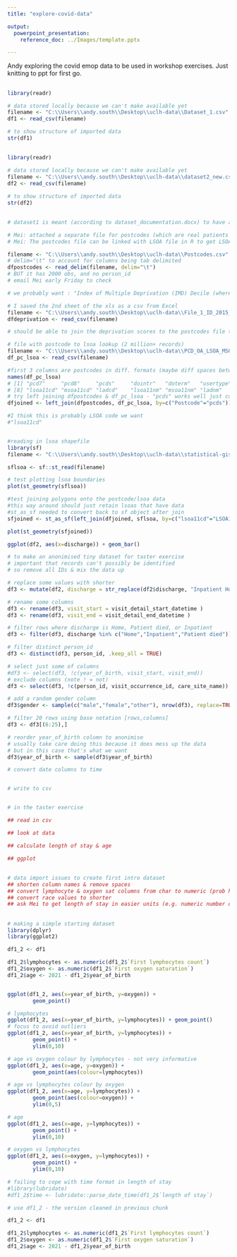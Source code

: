 ```yaml
---
title: "explore-covid-data"

output: 
  powerpoint_presentation:
    reference_doc: ../Images/template.pptx

---
```


Andy exploring the covid emop data to be used in workshop exercises.
Just knitting to ppt for first go.

##

```r

library(readr)

# data stored locally because we can't make available yet
filename <- "C:\\Users\\andy.south\\Desktop\\uclh-data\\Dataset_1.csv"
df1 <- read_csv(filename)

# to show structure of imported data
str(df1)

```

##

```r

library(readr)

# data stored locally because we can't make available yet
filename <- "C:\\Users\\andy.south\\Desktop\\uclh-data\\dataset2_new.csv"
df2 <- read_csv(filename)

# to show structure of imported data
str(df2)

```

##

```r

# dataset1 is meant (according to dataset_documentation.docx) to have an LSOA code but doesn't yet

# Mei: attached a separate file for postcodes (which are real patients’ postcodes)
# Mei: The postcodes file can be linked with LSOA file in R to get LSOA code, and LSOA code is linked with deprivation score

filename <- "C:\\Users\\andy.south\\Desktop\\uclh-data\\Postcodes.csv"
# delim="\t" to account for columns being tab delimited
dfpostcodes <- read_delim(filename, delim="\t")
# BUT it has 2000 obs, and no person_id
# email Mei early Friday to check

# we probably want : "Index of Multiple Deprivation (IMD) Decile (where 1 is most deprived 10% of LSOAs)"

# I saved the 2nd sheet of the xls as a csv from Excel
filename <- "C:\\Users\\andy.south\\Desktop\\uclh-data\\File_1_ID_2015_Index_of_Multiple_Deprivation.csv"
dfdeprivation <- read_csv(filename)

# should be able to join the deprivation scores to the postcodes file though

# file with postcode to lsoa lookup (2 million+ records)
filename <- "C:\\Users\\andy.south\\Desktop\\uclh-data\\PCD_OA_LSOA_MSOA_LAD_AUG19_UK_LU.csv"
df_pc_lsoa <- read_csv(filename)

#first 3 columns are postcodes in diff. formats (maybe diff spaces between)
names(df_pc_lsoa)
# [1] "pcd7"     "pcd8"     "pcds"     "dointr"   "doterm"   "usertype" "oa11cd"
# [8] "lsoa11cd" "msoa11cd" "ladcd"    "lsoa11nm" "msoa11nm" "ladnm"    "ladnmw" 
# try left joining dfpostcodes & df_pc_lsoa - "pcds" works well just couple NAs
dfjoined <- left_join(dfpostcodes, df_pc_lsoa, by=c("Postcode"="pcds"))

#I think this is probably LSOA code we want
#"lsoa11cd"


#reading in lsoa shapefile
library(sf)
filename <- "C:\\Users\\andy.south\\Desktop\\uclh-data\\statistical-gis-boundaries-london\\ESRI\\LSOA_2011_London_gen_MHW.shp"

sflsoa <- sf::st_read(filename)

# test plotting lsoa boundaries
plot(st_geometry(sflsoa))

#test joining polygons onto the postcode/lsoa data
#this way around should just retain lsoas that have data
#st_as_sf needed to convert back to sf object after join
sfjoined <- st_as_sf(left_join(dfjoined, sflsoa, by=c("lsoa11cd"="LSOA11CD")))

plot(st_geometry(sfjoined))

```




```r

ggplot(df2, aes(x=discharge)) + geom_bar()

```


```r

# to make an anonimised tiny dataset for taster exercise
# important that records can't possibly be identified
# so remove all IDs & mix the data up

# replace some values with shorter
df3 <- mutate(df2, discharge = str_replace(df2$discharge, "Inpatient Hospital", "Inpatient"))

# rename some columns
df3 <- rename(df3, visit_start = visit_detail_start_datetime )
df3 <- rename(df3, visit_end = visit_detail_end_datetime )

# filter rows where discharge is Home, Patient died, or Inpatient
df3 <- filter(df3, discharge %in% c("Home","Inpatient","Patient died"))

# filter distinct person_id
df3 <- distinct(df3, person_id, .keep_all = TRUE)

# select just some of columns
#df3 <- select(df3, !c(year_of_birth, visit_start, visit_end))
# exclude columns (note ! = not)
df3 <- select(df3, !c(person_id, visit_occurrence_id, care_site_name))

# add a random gender column
df3$gender <- sample(c("male","female","other"), nrow(df3), replace=TRUE)

# filter 20 rows using base notation [rows,columns]
df3 <- df3[(6:25),]

# reorder year_of_birth column to anonimise
# usually take care doing this because it does mess up the data
# but in this case that's what we want
df3$year_of_birth <- sample(df3$year_of_birth)

# convert date columns to time


# write to csv


# in the taster exercise

## read in csv

## look at data

## calculate length of stay & age

## ggplot


```


##

```r

# data import issues to create first intro dataset
## shorten column names & remove spaces
## convert lymphocyte & oxygen sat columns from char to numeric (prob happened due to null values)
## convert race values to shorter
## ask Mei to get length of stay in easier units (e.g. numeric number of hours)


```

##

```r

# making a simple starting dataset
library(dplyr) 
library(ggplot2)

df1_2 <- df1

df1_2$lymphocytes <- as.numeric(df1_2$`First lymphocytes count`)
df1_2$oxygen <- as.numeric(df1_2$`First oxygen saturation`)
df1_2$age <- 2021 - df1_2$year_of_birth


ggplot(df1_2, aes(x=year_of_birth, y=oxygen)) +
        geom_point()

# lymphocytes
ggplot(df1_2, aes(x=year_of_birth, y=lymphocytes)) + geom_point()
# focus to avoid outliers
ggplot(df1_2, aes(x=year_of_birth, y=lymphocytes)) +
        geom_point() + 
        ylim(0,10)

# age vs oxygen colour by lymphocytes - not very informative
ggplot(df1_2, aes(x=age, y=oxygen)) +
        geom_point(aes(colour=lymphocytes))

# age vs lymphocytes colour by oxygen
ggplot(df1_2, aes(x=age, y=lymphocytes)) +
        geom_point(aes(colour=oxygen)) + 
        ylim(0,5)

# age
ggplot(df1_2, aes(x=age, y=lymphocytes)) +
        geom_point() + 
        ylim(0,10)

# oxygen vs lymphocytes
ggplot(df1_2, aes(x=oxygen, y=lymphocytes)) +
        geom_point() + 
        ylim(0,10)

# failing to cope with time format in length of stay
#library(lubridate)
#df1_2$time <- lubridate::parse_date_time(df1_2$`length of stay`)

```


```r

# use df1_2 - the version cleaned in previous chunk

df1_2 <- df1

df1_2$lymphocytes <- as.numeric(df1_2$`First lymphocytes count`)
df1_2$oxygen <- as.numeric(df1_2$`First oxygen saturation`)
df1_2$age <- 2021 - df1_2$year_of_birth




```

